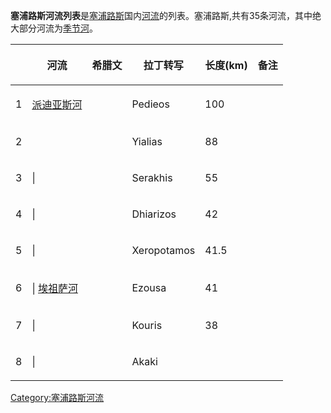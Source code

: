 '''塞浦路斯河流列表'''是[[塞浦路斯|塞浦路斯]]国内[[河流|河流]]的列表。塞浦路斯,共有35条河流，其中绝大部分河流为[[季节河|季节河]]。

{| class="wikitable sortable" bgcolor=#CCCCFF
! 
! 河流
! 希腊文
! 拉丁转写
! 长度(km)
! 备注
|-
| 1 || [[派迪亚斯河|派迪亚斯河]]||{{lang|el|Πεδιαίος / Πηδιάς}} || Pedieos || 100 ||
|-
| 2 ||   ||{{lang|el|Γιαλιάς }} || Yialias || 88 ||  
|-
| 3 |||   || {{lang|el|Σερράχης}} || Serakhis || 55 ||  
|-
| 4 |||   || {{lang|el|Διαρίζος }}|| Dhiarizos || 42 ||  
|-
| 5 |||   || {{lang|el|Ξεροπόταμος}} || Xeropotamos || 41.5 ||  
|-
| 6 ||| [[埃祖萨河|埃祖萨河]]  || {{lang|el|Έζουσα}} ||Ezousa || 41 ||  
|-
| 7 |||   || {{lang|el|Κούρης}} || Kouris || 38 ||  
|-
| 8 |||   || {{lang|el|Ακάκι}} || Akaki ||  ||  
|}


[[Category:塞浦路斯河流|Category:塞浦路斯河流]]